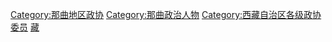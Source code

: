 [[Category:那曲地区政协|Category:那曲地区政协]]
[[Category:那曲政治人物|Category:那曲政治人物]]
[[Category:西藏自治区各级政协委员|Category:西藏自治区各级政协委员]]
[[Category:地区政协委员|藏]]